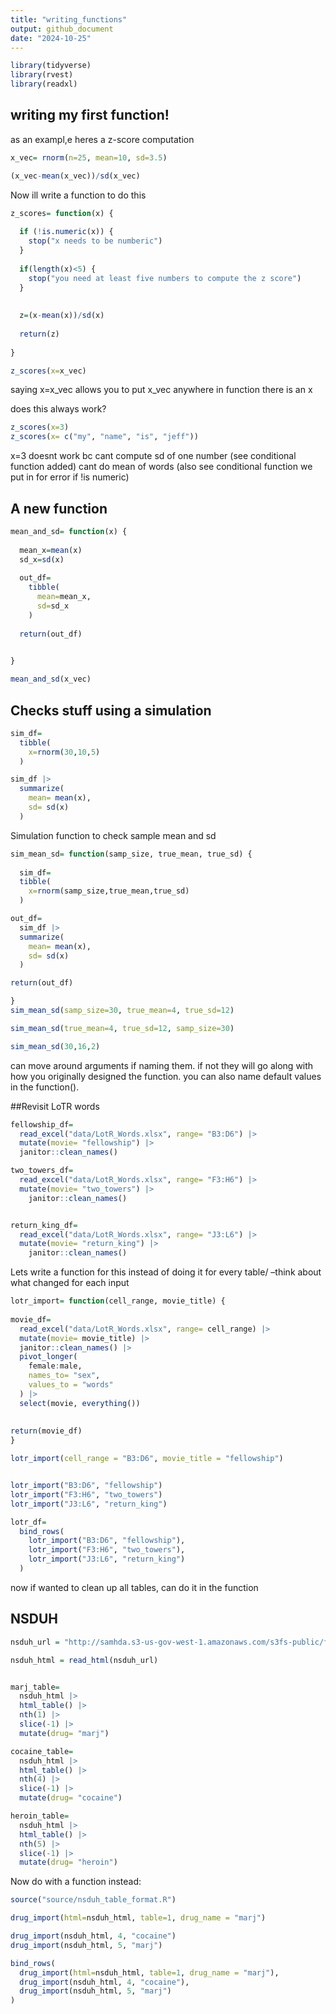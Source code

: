 ```yaml
---
title: "writing_functions"
output: github_document
date: "2024-10-25"
---
```


```r
library(tidyverse)
library(rvest)
library(readxl)
```

## writing my first function!
as an exampl,e heres a z-score computation
```r
x_vec= rnorm(n=25, mean=10, sd=3.5)

(x_vec-mean(x_vec))/sd(x_vec)
```

Now ill write a function to do this

```r
z_scores= function(x) {
  
  if (!is.numeric(x)) {
    stop("x needs to be numberic")
  }
  
  if(length(x)<5) {
    stop("you need at least five numbers to compute the z score")
  }
  
  
  z=(x-mean(x))/sd(x)
  
  return(z)
  
}

z_scores(x=x_vec)
```
saying x=x_vec allows you to put x_vec anywhere in function there is an x

does this always work?
```r
z_scores(x=3)
z_scores(x= c("my", "name", "is", "jeff"))
```
x=3 doesnt work bc cant compute sd of one number (see conditional function added)
cant do mean of words (also see conditional function we put in for error if !is numeric)

## A new function

```r
mean_and_sd= function(x) {
  
  mean_x=mean(x)
  sd_x=sd(x)
  
  out_df=
    tibble(
      mean=mean_x,
      sd=sd_x
    )
  
  return(out_df)
  

}

mean_and_sd(x_vec)
```

## Checks stuff using a simulation

```r
sim_df=
  tibble(
    x=rnorm(30,10,5)
  )

sim_df |> 
  summarize(
    mean= mean(x),
    sd= sd(x)
  )
```

Simulation function to check sample mean and sd

```r
sim_mean_sd= function(samp_size, true_mean, true_sd) {
  
  sim_df=
  tibble(
    x=rnorm(samp_size,true_mean,true_sd)
  )

out_df=
  sim_df |> 
  summarize(
    mean= mean(x),
    sd= sd(x)
  )

return(out_df)

}
sim_mean_sd(samp_size=30, true_mean=4, true_sd=12)

sim_mean_sd(true_mean=4, true_sd=12, samp_size=30)

sim_mean_sd(30,16,2)

```
can move around arguments if naming them. if not they will go along with how you originally designed the function. you can also name default values in the function().

##Revisit LoTR words

```r
fellowship_df=
  read_excel("data/LotR_Words.xlsx", range= "B3:D6") |> 
  mutate(movie= "fellowship") |> 
  janitor::clean_names()

two_towers_df=
  read_excel("data/LotR_Words.xlsx", range= "F3:H6") |> 
  mutate(movie= "two_towers") |> 
    janitor::clean_names()


return_king_df=
  read_excel("data/LotR_Words.xlsx", range= "J3:L6") |> 
  mutate(movie= "return_king") |> 
    janitor::clean_names()

```

Lets write a function for this instead of doing it for every table/
--think about what changed for each input
```r
lotr_import= function(cell_range, movie_title) {
 
movie_df= 
  read_excel("data/LotR_Words.xlsx", range= cell_range) |> 
  mutate(movie= movie_title) |> 
  janitor::clean_names() |> 
  pivot_longer(
    female:male,
    names_to= "sex",
    values_to = "words"
  ) |> 
  select(movie, everything())
  
  
return(movie_df)
}

lotr_import(cell_range = "B3:D6", movie_title = "fellowship")


lotr_import("B3:D6", "fellowship")
lotr_import("F3:H6", "two_towers")
lotr_import("J3:L6", "return_king")

lotr_df=
  bind_rows(
    lotr_import("B3:D6", "fellowship"),
    lotr_import("F3:H6", "two_towers"),
    lotr_import("J3:L6", "return_king")
  )
```
now if wanted to clean up all tables, can do it in the function

## NSDUH

```r
nsduh_url = "http://samhda.s3-us-gov-west-1.amazonaws.com/s3fs-public/field-uploads/2k15StateFiles/NSDUHsaeShortTermCHG2015.htm"

nsduh_html = read_html(nsduh_url)


marj_table=
  nsduh_html |> 
  html_table() |> 
  nth(1) |> 
  slice(-1) |> 
  mutate(drug= "marj")

cocaine_table=
  nsduh_html |> 
  html_table() |> 
  nth(4) |> 
  slice(-1) |> 
  mutate(drug= "cocaine")

heroin_table=
  nsduh_html |> 
  html_table() |> 
  nth(5) |> 
  slice(-1) |> 
  mutate(drug= "heroin")
```

Now do with a function instead:
```r
source("source/nsduh_table_format.R")

drug_import(html=nsduh_html, table=1, drug_name = "marj")

drug_import(nsduh_html, 4, "cocaine")
drug_import(nsduh_html, 5, "marj")

bind_rows(
  drug_import(html=nsduh_html, table=1, drug_name = "marj"),
  drug_import(nsduh_html, 4, "cocaine"),
  drug_import(nsduh_html, 5, "marj")
)

```




